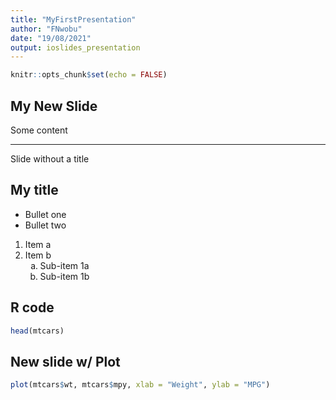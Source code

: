 ```yaml
---
title: "MyFirstPresentation"
author: "FNwobu"
date: "19/08/2021"
output: ioslides_presentation
---
```


```r
knitr::opts_chunk$set(echo = FALSE)
```

## My New Slide
Some content

***
Slide without a title

## My title

- Bullet one
- Bullet two

1. Item a
2. Item b
   a. Sub-item 1a
   b. Sub-item 1b
   
## R code

```r
head(mtcars)
```

## New slide w/ Plot

```r
plot(mtcars$wt, mtcars$mpy, xlab = "Weight", ylab = "MPG")
```
